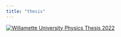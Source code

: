 ```yaml
---
title: "thesis"
---
```


[![Willamette University Physics Thesis 2022](images/NOAC.jpg)](https://drive.google.com/file/d/1G7LPY-ZF8q1dg4u6MtDgRSRIbXIfaMCg/view?usp=sharing)
